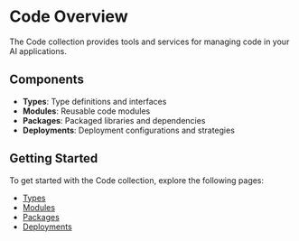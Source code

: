 # Code Overview

The Code collection provides tools and services for managing code in your AI applications.

## Components

- **Types**: Type definitions and interfaces
- **Modules**: Reusable code modules
- **Packages**: Packaged libraries and dependencies
- **Deployments**: Deployment configurations and strategies

## Getting Started

To get started with the Code collection, explore the following pages:

- [Types](/code/types)
- [Modules](/code/modules)
- [Packages](/code/packages)
- [Deployments](/code/deployments)